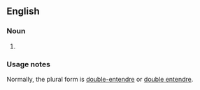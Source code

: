 ==English==

===Noun===
{{head|en|noun plural form}}

# {{lb|en|nonstandard}} {{alternative spelling of|double entendres|lang=en}}

===Usage notes===
Normally, the plural form is [[double-entendre]] or [[double entendre]].